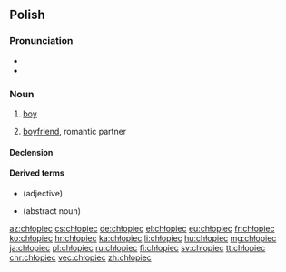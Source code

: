 ==Polish==

===Pronunciation===
* {{pl-IPA}}
* {{audio|Pl-chłopiec.ogg|Audio|lang=pl}}

===Noun===
{{pl-noun|m-pr|dim=chłopczyk}}

# [[boy]]
# {{label|pl|slang}} [[boyfriend]], romantic partner

====Declension====
{{pl-decl-noun-m-pr|dats=chłopcu}}

====Derived terms====
* {{l|pl|chłopięcy}} (adjective)
* {{l|pl|chłopięcość}} (abstract noun)

[[az:chłopiec]]
[[cs:chłopiec]]
[[de:chłopiec]]
[[el:chłopiec]]
[[eu:chłopiec]]
[[fr:chłopiec]]
[[ko:chłopiec]]
[[hr:chłopiec]]
[[ka:chłopiec]]
[[li:chłopiec]]
[[hu:chłopiec]]
[[mg:chłopiec]]
[[ja:chłopiec]]
[[pl:chłopiec]]
[[ru:chłopiec]]
[[fi:chłopiec]]
[[sv:chłopiec]]
[[tt:chłopiec]]
[[chr:chłopiec]]
[[vec:chłopiec]]
[[zh:chłopiec]]
